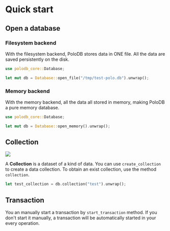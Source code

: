 # Quick start

## Open a database

### Filesystem backend

With the filesystem backend, PoloDB stores data in ONE file.
All the data are saved persistently on the disk.

```rust
use polodb_core::Database;

let mut db = Database::open_file("/tmp/test-polo.db").unwrap();
```

### Memory backend

With the memory backend, all the data all stored in memory, making PoloDB a pure memory database.

```rust
use polodb_core::Database;

let mut db = Database::open_memory().unwrap();
```

## Collection

![](./concepts.png)

A **Collection** is a dataset of a kind of data.
You can use `create_collection` to create a data collection.
To obtain an exist collection, use the method `collection`.

```rust
let test_collection = db.collection("test").unwrap();
```

## Transaction

You an manually start a transaction by `start_transaction` method.
If you don't start it manually, a transaction will be automatically started
in your every operation.
